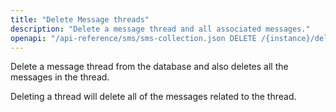 ```yaml
---
title: "Delete Message threads"
description: "Delete a message thread and all associated messages."
openapi: "/api-reference/sms/sms-collection.json DELETE /{instance}/delete-message-thread"
---
```


Delete a message thread from the database and also deletes all the messages in the thread.

<Warning>
  Deleting a thread will delete all of the messages related to the thread.
</Warning>
